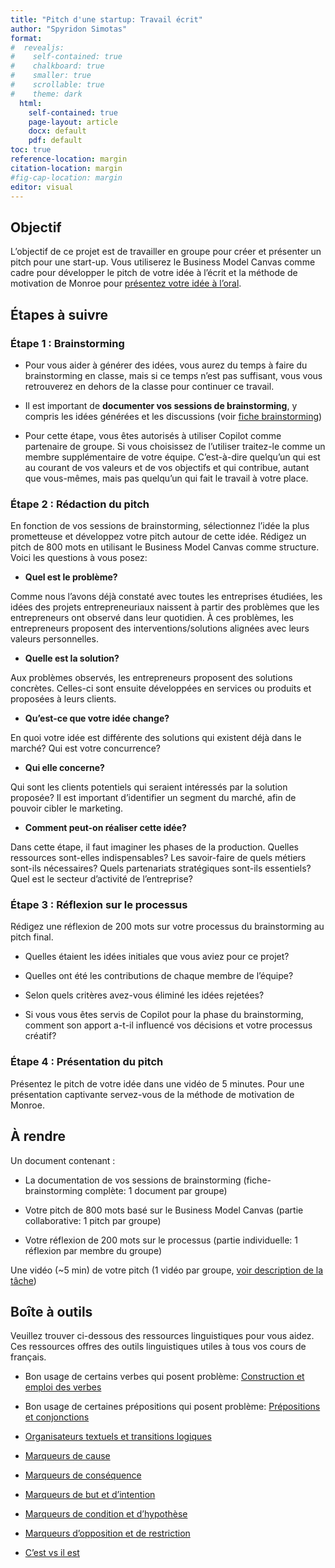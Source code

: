 ```yaml
---
title: "Pitch d'une startup: Travail écrit"
author: "Spyridon Simotas"
format: 
#  revealjs: 
#    self-contained: true
#    chalkboard: true
#    smaller: true
#    scrollable: true
#    theme: dark
  html: 
    self-contained: true
    page-layout: article
    docx: default
    pdf: default
toc: true
reference-location: margin
citation-location: margin
#fig-cap-location: margin
editor: visual  
---
```


## Objectif

L'objectif de ce projet est de travailler en groupe pour créer et présenter un pitch pour une start-up. Vous utiliserez le Business Model Canvas comme cadre pour développer le pitch de votre idée à l'écrit et la méthode de motivation de Monroe pour [présentez votre idée à l'oral](https://canvas.its.virginia.edu/courses/104170/assignments/476393). 

## Étapes à suivre

### Étape 1 : Brainstorming

-   Pour vous aider à générer des idées, vous aurez du temps à faire du brainstorming en classe, mais si ce temps n’est pas suffisant, vous vous retrouverez en dehors de la classe pour continuer ce travail.

-   Il est important de **documenter vos sessions de brainstorming**, y compris les idées générées et les discussions (voir [fiche brainstorming](https://canvas.its.virginia.edu/courses/104170/files/7319454))

-   Pour cette étape, vous êtes autorisés à utiliser Copilot comme partenaire de groupe. Si vous choisissez de l’utiliser traitez-le comme un membre supplémentaire de votre équipe. C’est-à-dire quelqu’un qui est au courant de vos valeurs et de vos objectifs et qui contribue, autant que vous-mêmes, mais pas quelqu’un qui fait le travail à votre place.

### Étape 2 : Rédaction du pitch

En fonction de vos sessions de brainstorming, sélectionnez l'idée la plus prometteuse et développez votre pitch autour de cette idée. Rédigez un pitch de 800 mots en utilisant le Business Model Canvas comme structure. Voici les questions à vous posez:

-   **Quel est le problème?**

Comme nous l’avons déjà constaté avec toutes les entreprises étudiées, les idées des projets entrepreneuriaux naissent à partir des problèmes que les entrepreneurs ont observé dans leur quotidien. À ces problèmes, les entrepreneurs proposent des interventions/solutions alignées avec leurs valeurs personnelles. 

-   **Quelle est la solution?**

Aux problèmes observés, les entrepreneurs proposent des solutions concrètes. Celles-ci sont ensuite développées en services ou produits et proposées à leurs clients. 

-   **Qu’est-ce que votre idée change?**

En quoi votre idée est différente des solutions qui existent déjà dans le marché? Qui est votre concurrence?

-   **Qui elle concerne?**

Qui sont les clients potentiels qui seraient intéressés par la solution proposée? Il est important d’identifier un segment du marché, afin de pouvoir cibler le marketing.

-   **Comment peut-on réaliser cette idée?**

Dans cette étape, il faut imaginer les phases de la production. Quelles ressources sont-elles indispensables? Les savoir-faire de quels métiers sont-ils nécessaires? Quels partenariats stratégiques sont-ils essentiels? Quel est le secteur d’activité de l’entreprise?

### Étape 3 : Réflexion sur le processus

Rédigez une réflexion de 200 mots sur votre processus du brainstorming au pitch final.

-   Quelles étaient les idées initiales que vous aviez pour ce projet?

-   Quelles ont été les contributions de chaque membre de l'équipe?

-   Selon quels critères avez-vous éliminé les idées rejetées?

-   Si vous vous êtes servis de Copilot pour la phase du brainstorming, comment son apport a-t-il influencé vos décisions et votre processus créatif?

### Étape 4 : Présentation du pitch

Présentez le pitch de votre idée dans une vidéo de 5 minutes. Pour une présentation captivante servez-vous de la méthode de motivation de Monroe.

## À rendre

Un document contenant :

-   La documentation de vos sessions de brainstorming (fiche-brainstorming complète: 1 document par groupe)

-   Votre pitch de 800 mots basé sur le Business Model Canvas (partie collaborative: 1 pitch par groupe)

-   Votre réflexion de 200 mots sur le processus (partie individuelle: 1 réflexion par membre du groupe)

Une vidéo (\~5 min) de votre pitch (1 vidéo par groupe, [voir description de la tâche](https://canvas.its.virginia.edu/courses/104170/assignments/476393))

## Boîte à outils

Veuillez trouver ci-dessous des ressources linguistiques pour vous aidez. Ces ressources offres des outils linguistiques utiles à tous vos cours de français.

-   Bon usage de certains verbes qui posent problème: [Construction et emploi des verbes](https://ecampusontario.pressbooks.pub/consortiumclonetest/chapter/construction-et-emploi-des-verbes/)

-   Bon usage de certaines prépositions qui posent problème: [Prépositions et conjonctions](https://ecampusontario.pressbooks.pub/consortiumclonetest/chapter/prepositions-et-conjonctions/)

-   [Organisateurs textuels et transitions logiques](https://ecampusontario.pressbooks.pub/consortiumclonetest/chapter/organisateurs-textuels/)

-   [Marqueurs de cause](https://ecampusontario.pressbooks.pub/consortiumclonetest/chapter/marqueurs-de-cause/)

-   [Marqueurs de conséquence](https://ecampusontario.pressbooks.pub/consortiumclonetest/chapter/marqueurs-de-consequence/)

-   [Marqueurs de but et d’intention](https://ecampusontario.pressbooks.pub/consortiumclonetest/chapter/marqueurs-de-but-et-dintention/)

-   [Marqueurs de condition et d’hypothèse](https://ecampusontario.pressbooks.pub/consortiumclonetest/chapter/marqueurs-de-condition-et-dhypothese/)

-   [Marqueurs d’opposition et de restriction](https://ecampusontario.pressbooks.pub/consortiumclonetest/chapter/marqueurs-de-concession-dopposition-et-de-restriction/)

-   [C’est vs il est](https://ecampusontario.pressbooks.pub/consortiumclonetest/chapter/chapitre-10/#2.2)
